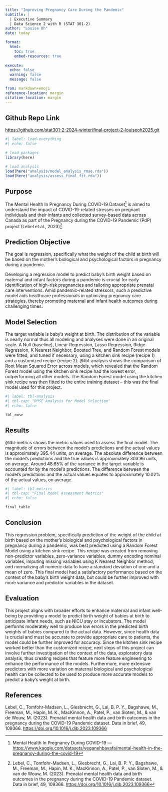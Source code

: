 ```yaml
---
title: "Improving Pregnancy Care During the Pandemic"
subtitle: |
  | Executive Summary
  | Data Science 2 with R (STAT 301-2)
author: "Louise Oh"
date: today

format:
  html:
    toc: true
    embed-resources: true
    
execute:
  echo: false
  warning: false
  message: false

from: markdown+emoji 
reference-location: margin
citation-location: margin
---
```


::: {.callout-tip icon=false}
## Github Repo Link

[https://github.com/stat301-2-2024-winter/final-project-2-louiseoh2025.git](https://github.com/stat301-2-2024-winter/final-project-2-louiseoh2025.git)

:::

```r
#| label: load-everything
#| echo: false

# load packages
library(here)

# load analysis
load(here("analysis/model_analysis_rmse.rda"))
load(here("analysis/assess_final_fit.rda"))
```


## Purpose

The Mental Health In Pregnancy During COVID-19 Dataset[^1] is aimed to understand the impact of COVID-19-related stresses on pregnant individuals and their infants and collected survey-based data across Canada as part of the Pregnancy during the COVID-19 Pandemic (PdP) project (Lebel et al., 2023)[^2]. 

[^1]: Mental Health In Pregnancy During COVID-19 --- <https://www.kaggle.com/datasets/yeganehbavafa/mental-health-in-the-pregnancy-during-the-covid-19>

[^2]: Lebel, C., Tomfohr-Madsen, L., Giesbrecht, G., Lai, B. P. Y., Bagshawe, M., Freeman, M., Hapin, M. K., MacKinnon, A., Patel, P., van Sloten, M., & van de Wouw, M. (2023). Prenatal mental health data and birth outcomes in the pregnancy during the COVID-19 Pandemic dataset. Data in brief, 49, 109366. <https://doi.org/10.1016/j.dib.2023.109366>

::: {.callout-note icon="false"}
## Prediction Objective 

The goal is regression, specifically what the weight of the child at birth will be based on the mother's biological and psychological factors in pregnancy during a pandemic.

:::

Developing a regression model to predict baby's birth weight based on maternal and infant factors during a pandemic is crucial for early identification of high-risk pregnancies and tailoring appropriate prenatal care interventions. Amid pandemic-related stressors, such a predictive model aids healthcare professionals in optimizing pregnancy care strategies, thereby promoting maternal and infant health outcomes during challenging times. 


## Model Selection

The target variable is baby's weight at birth. The distribution of the variable is nearly normal thus all modeling and analyses were done in an original scale. A Null (baseline), Linear Regression, Lasso Regression, Ridge Regression, K Nearest Neighbor, Boosted Tree, and Random Forest models were fitted, and tuned if necessary, using a kitchen sink recipe (recipe 1) and a customized recipe (recipe 2). @tbl-analysis shows the comparison of Root Mean Squared Error across models, which revealed that the Random Forest model using the kitchen sink recipe had the lowest error, outperforming all other models. The Random Forest model using the kitchen sink recipe was then fitted to the entire training dataset -- this was the final model used for this project. 

```r
#| label: tbl-analysis
#| tbl-cap: "RMSE Analysis for Model Selection"
#| echo: false

tbl_rmse
```


## Results

@tbl-metrics shows the metric values used to assess the final model. The magnitude of errors between the model's predictions and the actual values is approximately 395.44 units, on average. The absolute difference between the model's predictions and the true values is approximately 303.96 units, on average. Around 48.65% of the variance in the target variable is accounted for by the model's predictions. The difference between the model's predictions and the actual values equates to approximately 10.02% of the actual values, on average.

```r
#| label: tbl-metrics
#| tbl-cap: "Final Model Assessment Metrics"
#| echo: false

final_table
```

## Conclusion

This regression problem, specifically prediction of the weight of the child at birth based on the mother's biological and psychological factors in pregnancy during a pandemic, was best predicted using a Random Forest Model using a kitchen sink recipe. This recipe was created from removing non-predictor variables, zero-variance variables, dummy encoding nominal variables, imputing missing variables using K Nearest Neighbor method, and normalizing all numeric data to have a standard deviation of one and a mean of zero. This final model had a satisfactory performance based on the context of the baby's birth weight data, but could be further improved with more variance and predictor variables in the dataset.

## Evaluation

This project aligns with broader efforts to enhance maternal and infant well-being by providing a model to predict birth weight of babies at birth to anticipate infant needs, such as NICU stay or incubators. The model performs moderately well to produce low errors in the predicted birth weights of babies compared to the actual data. However, since health data is crucial and must be accurate to provide appropriate care to patients, the model could be further improved for accuracy. Since the kitchen sink recipe worked better than the customized recipe, next steps of this project can involve further investigation of the context of the data, exploratory data analysis, thus creating recipes that feature more feature engineering to enhance the performance of the models. Furthermore, more extensive predictors with more variation on maternal biological and psychological health can be collected to be used to produce more accurate models to predict a baby's weight at birth. 

## References

Lebel, C., Tomfohr-Madsen, L., Giesbrecht, G., Lai, B. P. Y., Bagshawe, M., Freeman, M., Hapin, M. K., MacKinnon, A., Patel, P., van Sloten, M., & van de Wouw, M. (2023). Prenatal mental health data and birth outcomes in the pregnancy during the COVID-19 Pandemic dataset. Data in brief, 49, 109366. <https://doi.org/10.1016/j.dib.2023.109366>